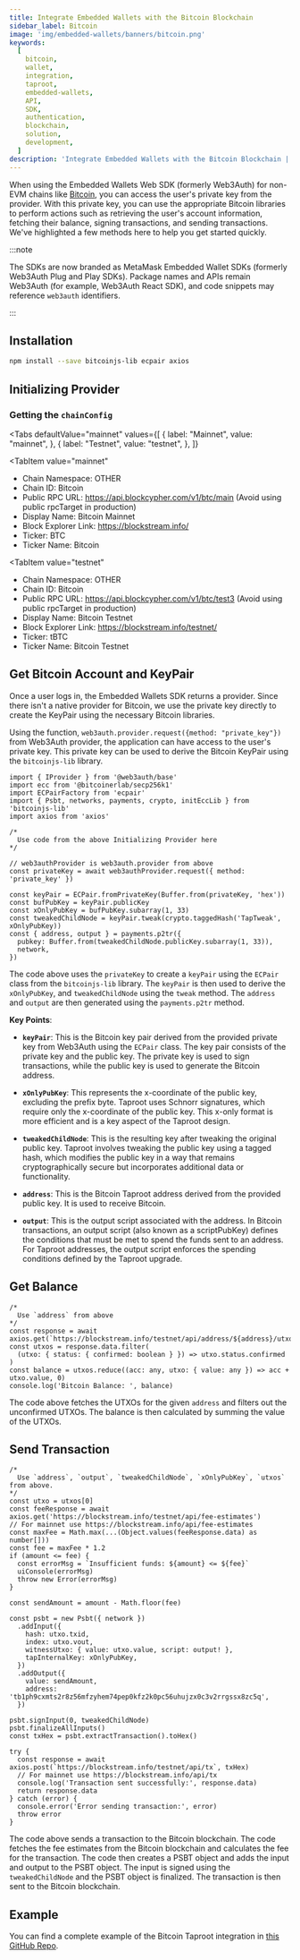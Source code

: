 ```yaml
---
title: Integrate Embedded Wallets with the Bitcoin Blockchain
sidebar_label: Bitcoin
image: 'img/embedded-wallets/banners/bitcoin.png'
keywords:
  [
    bitcoin,
    wallet,
    integration,
    taproot,
    embedded-wallets,
    API,
    SDK,
    authentication,
    blockchain,
    solution,
    development,
  ]
description: 'Integrate Embedded Wallets with the Bitcoin Blockchain | Embedded Wallets'
---
```



When using the Embedded Wallets Web SDK (formerly Web3Auth) for non-EVM chains like [Bitcoin](https://developer.bitcoin.org/), you can access the user's private key from the provider. With this private key, you can use the appropriate Bitcoin libraries to perform actions such as retrieving the user's account information, fetching their balance, signing transactions, and sending transactions. We've highlighted a few methods here to help you get started quickly.

:::note

The SDKs are now branded as MetaMask Embedded Wallet SDKs (formerly Web3Auth Plug and Play SDKs). Package names and APIs remain Web3Auth (for example, Web3Auth React SDK), and code snippets may reference `web3auth` identifiers.

:::

## Installation

```bash npm2yarn
npm install --save bitcoinjs-lib ecpair axios
```

## Initializing Provider

### Getting the `chainConfig`

<Tabs
 defaultValue="mainnet"
  values={[
    { label: "Mainnet", value: "mainnet", },
    { label: "Testnet", value: "testnet", },
  ]}
>
<TabItem
  value="mainnet"
>

- Chain Namespace: OTHER
- Chain ID: Bitcoin
- Public RPC URL: https://api.blockcypher.com/v1/btc/main (Avoid using public rpcTarget in production)
- Display Name: Bitcoin Mainnet
- Block Explorer Link: https://blockstream.info/
- Ticker: BTC
- Ticker Name: Bitcoin

</TabItem>

<TabItem
  value="testnet"
>

- Chain Namespace: OTHER
- Chain ID: Bitcoin
- Public RPC URL: https://api.blockcypher.com/v1/btc/test3 (Avoid using public rpcTarget in production)
- Display Name: Bitcoin Testnet
- Block Explorer Link: https://blockstream.info/testnet/
- Ticker: tBTC
- Ticker Name: Bitcoin Testnet

</TabItem>
</Tabs>

## Get Bitcoin Account and KeyPair

Once a user logs in, the Embedded Wallets SDK returns a provider. Since there isn't a native provider for Bitcoin, we use the private key directly to create the KeyPair using the necessary Bitcoin libraries.

Using the function, `web3auth.provider.request({method: "private_key"})` from Web3Auth provider, the application can have access to the user's private key. This private key can be used to derive the Bitcoin KeyPair using the `bitcoinjs-lib` library.

```tsx
import { IProvider } from '@web3auth/base'
import ecc from '@bitcoinerlab/secp256k1'
import ECPairFactory from 'ecpair'
import { Psbt, networks, payments, crypto, initEccLib } from 'bitcoinjs-lib'
import axios from 'axios'

/*
  Use code from the above Initializing Provider here
*/

// web3authProvider is web3auth.provider from above
const privateKey = await web3authProvider.request({ method: 'private_key' })

const keyPair = ECPair.fromPrivateKey(Buffer.from(privateKey, 'hex'))
const bufPubKey = keyPair.publicKey
const xOnlyPubKey = bufPubKey.subarray(1, 33)
const tweakedChildNode = keyPair.tweak(crypto.taggedHash('TapTweak', xOnlyPubKey))
const { address, output } = payments.p2tr({
  pubkey: Buffer.from(tweakedChildNode.publicKey.subarray(1, 33)),
  network,
})
```

The code above uses the `privateKey` to create a `keyPair` using the `ECPair` class from the `bitcoinjs-lib` library. The `keyPair` is then used to derive the `xOnlyPubKey`, and `tweakedChildNode` using the `tweak` method. The `address` and `output` are then generated using the `payments.p2tr` method.

**Key Points**:

- **`keyPair`**: This is the Bitcoin key pair derived from the provided private key from Web3Auth using the `ECPair` class. The key pair consists of the private key and the public key. The private key is used to sign transactions, while the public key is used to generate the Bitcoin address.

- **`xOnlyPubKey`**: This represents the x-coordinate of the public key, excluding the prefix byte. Taproot uses Schnorr signatures, which require only the x-coordinate of the public key. This x-only format is more efficient and is a key aspect of the Taproot design.

- **`tweakedChildNode`**: This is the resulting key after tweaking the original public key. Taproot involves tweaking the public key using a tagged hash, which modifies the public key in a way that remains cryptographically secure but incorporates additional data or functionality.

- **`address`**: This is the Bitcoin Taproot address derived from the provided public key. It is used to receive Bitcoin.

- **`output`**: This is the output script associated with the address. In Bitcoin transactions, an output script (also known as a scriptPubKey) defines the conditions that must be met to spend the funds sent to an address. For Taproot addresses, the output script enforces the spending conditions defined by the Taproot upgrade.

## Get Balance

```tsx
/*
  Use `address` from above
*/
const response = await axios.get(`https://blockstream.info/testnet/api/address/${address}/utxo`)
const utxos = response.data.filter(
  (utxo: { status: { confirmed: boolean } }) => utxo.status.confirmed
)
const balance = utxos.reduce((acc: any, utxo: { value: any }) => acc + utxo.value, 0)
console.log('Bitcoin Balance: ', balance)
```

The code above fetches the UTXOs for the given `address` and filters out the unconfirmed UTXOs. The balance is then calculated by summing the value of the UTXOs.

## Send Transaction

```tsx
/*
  Use `address`, `output`, `tweakedChildNode`, `xOnlyPubKey`, `utxos` from above.
*/
const utxo = utxos[0]
const feeResponse = await axios.get('https://blockstream.info/testnet/api/fee-estimates')
// For mainnet use https://blockstream.info/api/fee-estimates
const maxFee = Math.max(...(Object.values(feeResponse.data) as number[]))
const fee = maxFee * 1.2
if (amount <= fee) {
  const errorMsg = `Insufficient funds: ${amount} <= ${fee}`
  uiConsole(errorMsg)
  throw new Error(errorMsg)
}

const sendAmount = amount - Math.floor(fee)

const psbt = new Psbt({ network })
  .addInput({
    hash: utxo.txid,
    index: utxo.vout,
    witnessUtxo: { value: utxo.value, script: output! },
    tapInternalKey: xOnlyPubKey,
  })
  .addOutput({
    value: sendAmount,
    address: 'tb1ph9cxmts2r8z56mfzyhem74pep0kfz2k0pc56uhujzx0c3v2rrgssx8zc5q',
  })

psbt.signInput(0, tweakedChildNode)
psbt.finalizeAllInputs()
const txHex = psbt.extractTransaction().toHex()

try {
  const response = await axios.post(`https://blockstream.info/testnet/api/tx`, txHex)
  // For mainnet use https://blockstream.info/api/tx
  console.log('Transaction sent successfully:', response.data)
  return response.data
} catch (error) {
  console.error('Error sending transaction:', error)
  throw error
}
```

The code above sends a transaction to the Bitcoin blockchain. The code fetches the fee estimates from the Bitcoin blockchain and calculates the fee for the transaction. The code then creates a PSBT object and adds the input and output to the PSBT object. The input is signed using the `tweakedChildNode` and the PSBT object is finalized. The transaction is then sent to the Bitcoin blockchain.

## Example

You can find a complete example of the Bitcoin Taproot integration in [this GitHub Repo](https://github.com/Web3Auth/web3auth-examples/tree/main/other/bitcoin-example).
